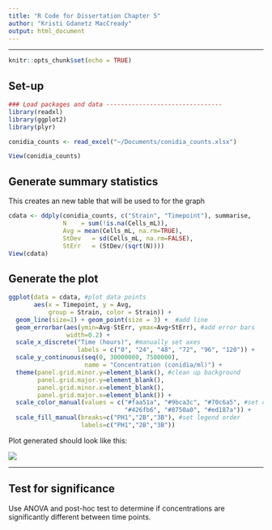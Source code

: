 ```yaml
---
title: "R Code for Dissertation Chapter 5"
author: "Kristi Gdanetz MacCready"
output: html_document
---
```

*** 

```r
knitr::opts_chunk$set(echo = TRUE)
```

## Set-up

```r

### Load packages and data --------------------------------
library(readxl)
library(ggplot2)
library(plyr)

conidia_counts <- read_excel("~/Documents/conidia_counts.xlsx")

View(conidia_counts)
```

## Generate summary statistics 
This creates an new table that will be used to for the graph
```r

cdata <- ddply(conidia_counts, c("Strain", "Timepoint"), summarise,
               N    = sum(!is.na(Cells_mL)),
               Avg = mean(Cells_mL, na.rm=TRUE),
               StDev   = sd(Cells_mL, na.rm=FALSE),
               StErr   = (StDev/(sqrt(N)))) 
View(cdata)
```

## Generate the plot
```r

ggplot(data = cdata, #plot data points
       aes(x = Timepoint, y = Avg,
           group = Strain, color = Strain)) + 
  geom_line(size=1) + geom_point(size = 3) +  #add line
  geom_errorbar(aes(ymin=Avg-StErr, ymax=Avg+StErr), #add error bars
                width=0.2) +
  scale_x_discrete("Time (hours)", #manually set axes
                   labels = c("0", "24", "48", "72", "96", "120")) + 
  scale_y_continuous(seq(0, 30000000, 7500000), 
                     name = "Concentration (conidia/ml)") +
  theme(panel.grid.minor.y=element_blank(), #clean up background
        panel.grid.major.y=element_blank(),
        panel.grid.minor.x=element_blank(),
        panel.grid.major.x=element_blank()) +
  scale_color_manual(values = c("#faa51a", "#9bca3c", "#70c6a5", #set colors
                                "#426fb6", "#8750a0", "#ed187a")) +
  scale_fill_manual(breaks=c("PH1","2B","3B"), #set legend order
                    labels=c("PH1","2B","3B"))

```

Plot generated should look like this:  

![](/Users/Home/Documents/Google_Drive/Research/Terpene_Synthase/conidia_plot.tiff)

*** 

## Test for significance 
Use ANOVA and post-hoc test to determine if concentrations are significantly different between time points. 

```r

```

